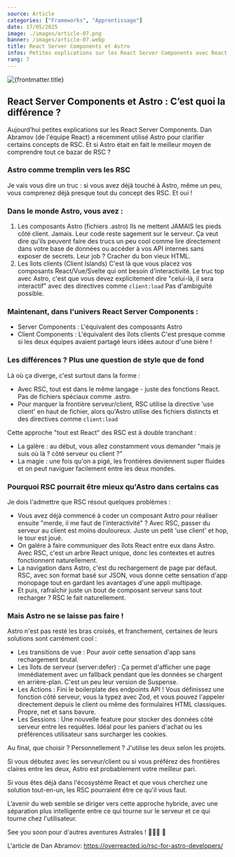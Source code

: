 ```yaml
---
source: Article
categories: ["Frameworks", "Apprentissage"]
date: 17/05/2025
image: ./images/article-07.png
banner: /images/article-07.webp
title: React Server Components et Astro
infos: Petites explications sur les React Server Components avec React et Astro
rang: 7
---
```

<img src={frontmatter.banner} alt={frontmatter.title} width={800} className="rounded-3xl mx-auto" />

## React Server Components et Astro : C’est quoi la différence ?


Aujourd’hui petites explications sur les React Server Components.
Dan Abramov (de l'équipe React) a récemment utilisé Astro pour clarifier certains concepts de RSC. Et si Astro était en fait le meilleur moyen de comprendre tout ce bazar de RSC ?

### Astro comme tremplin vers les RSC
Je vais vous dire un truc : si vous avez déjà touché à Astro, même un peu, vous comprenez déjà presque tout du concept des RSC. Et oui !

### Dans le monde Astro, vous avez :
1. Les composants Astro (fichiers .astro) Ils ne mettent JAMAIS les pieds côté client. Jamais. Leur code reste sagement sur le serveur. Ça veut dire qu'ils peuvent faire des trucs un peu cool comme lire directement dans votre base de données ou accéder à vos API internes sans exposer de secrets. Leur job ? Cracher du bon vieux HTML.
2. Les îlots clients (Client Islands) C'est là que vous placez vos composants React/Vue/Svelte qui ont besoin d'interactivité. Le truc top avec Astro, c'est que vous devez explicitement dire "celui-là, il sera interactif" avec des directives comme `client:load` Pas d'ambiguïté possible.

### Maintenant, dans l'univers React Server Components :
* Server Components : L'équivalent des composants Astro
* Client Components : L'équivalent des îlots clients
C'est presque comme si les deux équipes avaient partagé leurs idées autour d'une bière !

### Les différences ? Plus une question de style que de fond
Là où ça diverge, c'est surtout dans la forme :
* Avec RSC, tout est dans le même langage - juste des fonctions React. Pas de fichiers spéciaux comme .astro.
* Pour marquer la frontière serveur/client, RSC utilise la directive 'use client' en haut de fichier, alors qu'Astro utilise des fichiers distincts et des directives comme `client:load`

Cette approche "tout est React" des RSC est à double tranchant :
* La galère : au début, vous allez constamment vous demander "mais je suis où là ? côté serveur ou client ?"
* La magie : une fois qu'on a pigé, les frontières deviennent super fluides et on peut naviguer facilement entre les deux mondes.

### Pourquoi RSC pourrait être mieux qu'Astro dans certains cas
Je dois l'admettre que RSC résout quelques problèmes :
* Vous avez déjà commencé à coder un composant Astro pour réaliser ensuite "merde, il me faut de l'interactivité" ? Avec RSC, passer du serveur au client est moins douloureux. Juste un petit 'use client' et hop, le tour est joué.
* On galére à faire communiquer des îlots React entre eux dans Astro. Avec RSC, c'est un arbre React unique, donc les contextes et autres fonctionnent naturellement.
* La navigation dans Astro, c'est du rechargement de page par défaut. RSC, avec son format basé sur JSON, vous donne cette sensation d'app monopage tout en gardant les avantages d'une appli multipage.
* Et puis, rafraîchir juste un bout de composant serveur sans tout recharger ? RSC le fait naturellement.

### Mais Astro ne se laisse pas faire !
Astro n'est pas resté les bras croisés, et franchement, certaines de leurs solutions sont carrément cool :
* Les transitions de vue : Pour avoir cette sensation d'app sans rechargement brutal.
* Les îlots de serveur (server:defer) : Ça permet d'afficher une page immédiatement avec un fallback pendant que les données se chargent en arrière-plan. C'est un peu leur version de Suspense.
* Les Actions : Fini le boilerplate des endpoints API ! Vous définissez une fonction côté serveur, vous la typez avec Zod, et vous pouvez l'appeler directement depuis le client ou même des formulaires HTML classiques. Propre, net et sans bavure.
* Les Sessions : Une nouvelle feature pour stocker des données côté serveur entre les requêtes. Idéal pour les paniers d'achat ou les préférences utilisateur sans surcharger les cookies.

Au final, que choisir ?
Personnellement ? J'utilise les deux selon les projets.

Si vous débutez avec les serveur/client ou si vous préférez des frontières claires entre les deux, Astro est probablement votre meilleur pari.

Si vous êtes déjà dans l'écosystème React et que vous cherchez une solution tout-en-un, les RSC pourraient être ce qu'il vous faut.

L’avenir du web semble se diriger vers cette approche hybride, avec une séparation plus intelligente entre ce qui tourne sur le serveur et ce qui tourne chez l'utilisateur.

See you soon pour d'autres aventures Astrales ! 🧑🏻‍🚀 🚀

L'article de Dan Abramov: https://overreacted.io/rsc-for-astro-developers/
